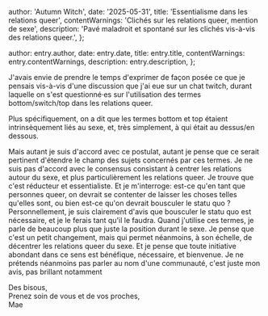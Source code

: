 
  author: 'Autumn Witch',
  date: '2025-05-31',
  title: 'Essentialisme dans les relations queer',
  contentWarnings: 'Clichés sur les relations queer, mention de sexe',
  description:
    'Pavé maladroit et spontané sur les clichés vis-à-vis des relations queer.',
};

  author: entry.author,
  date: entry.date,
  title: entry.title,
  contentWarnings: entry.contentWarnings,
  description: entry.description,
};


J'avais envie de prendre le temps d'exprimer de façon posée ce que je pensais vis-à-vis d'une discussion que j'ai eue sur un chat twitch, durant laquelle on s'est questionné·es sur l'utilisation des termes bottom/switch/top dans les relations queer.

Plus spécifiquement, on a dit que les termes bottom et top étaient intrinsèquement liés au sexe, et, très simplement, à qui était au dessus/en dessous.

Mais autant je suis d'accord avec ce postulat, autant je pense que ce serait pertinent d'étendre le champ des sujets concernés par ces termes.
Je ne suis pas d'accord avec le consensus consistant à centrer les relations autour du sexe, et plus particulièrement les relations queer. Je trouve que c'est réducteur et essentialiste.
Et je m'interroge: est-ce qu'en tant que personnes queer, on devrait se contenter de laisser les choses telles qu'elles sont, ou bien est-ce qu'on devrait bousculer le statu quo ?
Personnellement, je suis clairement d'avis que bousculer le statu quo est nécessaire, et je le ferais tant qu'il le faudra.
Quand j'utilise ces termes, je parle de beaucoup plus que juste la position durant le sexe.
Je pense que c'est un petit changement, mais qui permet néanmoins, à son échelle, de décentrer les relations queer du sexe.
Et je pense que toute initiative abondant dans ce sens est bénéfique, nécessaire, et bienvenue.
Je ne prétends néanmoins pas parler au nom d'une communauté, c'est juste mon avis, pas brillant notamment

Des bisous,\
Prenez soin de vous et de vos proches,\
Mae
